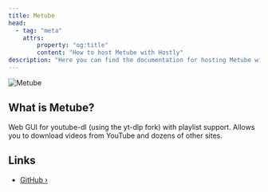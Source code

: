 ```yaml
---
title: Metube
head:
  - tag: "meta"
    attrs:
        property: "og:title"
        content: "How to host Metube with Hostly"
description: "Here you can find the documentation for hosting Metube with Hostly."
---
```



<Badge text="One-click setup." variant="note" size="large" />

![Metube](https://github.com/alexta69/metube/raw/master/screenshot.gif)

## What is Metube?

Web GUI for youtube-dl (using the yt-dlp fork) with playlist support. Allows you to download videos from YouTube and dozens of other sites.

## Links

- [GitHub ›](https://github.com/alexta69/metube)
